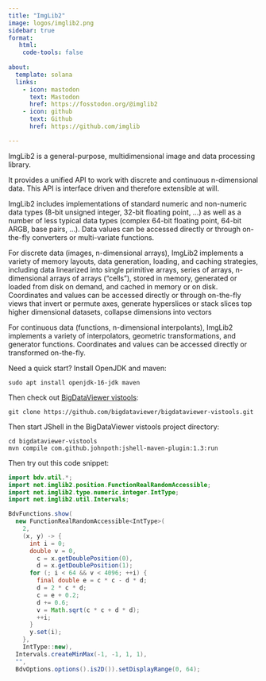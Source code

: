 ```yaml
---
title: "ImgLib2"
image: logos/imglib2.png
sidebar: true  
format:
   html:
    code-tools: false
    
about:
  template: solana
  links:
    - icon: mastodon
      text: Mastodon
      href: https://fosstodon.org/@imglib2
    - icon: github
      text: Github
      href: https://github.com/imglib

---
```


ImgLib2 is a general-purpose, multidimensional image and data processing library.

It provides a unified API to work with discrete and continuous n-dimensional data.  This API is interface driven and therefore extensible at will.

ImgLib2 includes implementations of standard numeric and non-numeric data types (8-bit unsigned integer, 32-bit floating point, ...) as well as a number of less typical data types (complex 64-bit floating point, 64-bit ARGB, base pairs, ...).  Data values can be accessed directly or through on-the-fly converters or multi-variate functions.

For discrete data (images, n-dimensional arrays), ImgLib2 implements a variety of memory layouts, data generation, loading, and caching strategies, including data linearized into single primitive arrays, series of arrays, n-dimensional arrays of arrays ("cells"), stored in memory, generated or loaded from disk on demand, and cached in memory or on disk.  Coordinates and values can be accessed directly or through on-the-fly views that invert or permute axes, generate hyperslices or stack slices top higher dimensional datasets, collapse dimensions into vectors

For continuous data (functions, n-dimensional interpolants), ImgLib2 implements a variety of interpolators, geometric transformations, and generator functions.  Coordinates and values can be accessed directly or transformed on-the-fly.

Need a quick start?  Install OpenJDK and maven:
```
sudo apt install openjdk-16-jdk maven
```

Then check out [BigDataViewer vistools](https://github.com/bigdataviewer/bigdataviewer-vistools):
```
git clone https://github.com/bigdataviewer/bigdataviewer-vistools.git
```

Then start JShell in the BigDataViewer vistools project directory:
```
cd bigdataviewer-vistools
mvn compile com.github.johnpoth:jshell-maven-plugin:1.3:run
```

Then try out this code snippet:
```java
import bdv.util.*;
import net.imglib2.position.FunctionRealRandomAccessible;
import net.imglib2.type.numeric.integer.IntType;
import net.imglib2.util.Intervals;

BdvFunctions.show(
  new FunctionRealRandomAccessible<IntType>(
    2,
    (x, y) -> {
      int i = 0;
      double v = 0,
        c = x.getDoublePosition(0),
        d = x.getDoublePosition(1);
      for (; i < 64 && v < 4096; ++i) {
        final double e = c * c - d * d;
        d = 2 * c * d;
        c = e + 0.2;
        d += 0.6;
        v = Math.sqrt(c * c + d * d);
        ++i;
      }
      y.set(i);
    },
    IntType::new),
  Intervals.createMinMax(-1, -1, 1, 1),
  "",
  BdvOptions.options().is2D()).setDisplayRange(0, 64);
```

